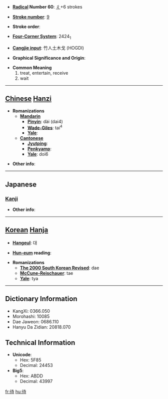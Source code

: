 * '''[[Wiktionary:Chinese radical index| Radical]] Number 60''': [[Wiktionary:Chinese radical index 彳|彳]]+6 strokes

* '''[[Wiktionary:Chinese total strokes index|Stroke number]]''': [[Wiktionary:Chinese total strokes index 9|9]]

* '''Stroke order''': 

* '''[[Wiktionary:Chinese four corner index|Four-Corner System]]''': 2424<sub>1</sub>

* '''[[Wiktionary:Chinese Cangjie index|Cangjie input]]''': 竹人土木戈 (HOGDI)

* '''Graphical Significance and Origin''': 

* '''Common Meaning'''
*#treat, entertain, receive
*# wait


----

== [[Chinese]] [[Hanzi]] ==

* '''Romanizations'''
** '''[[Mandarin]]'''
*** '''[[Pinyin]]''': dài (dai4)
*** '''[[Wade-Giles]]''': tai<sup>4</sup>
*** '''[[Yale]]''': 
** '''[[Cantonese]]'''
*** '''[[Jyutping]]''':
*** '''[[Penkyamp]]''': 
*** '''[[Yale]]''': doi6

* '''Other info''': 

----

==Japanese==
===[[Kanji]]===
{{kanji|on readings=[[たい]] (tai), [[だい]] (dai)
|kun readings=[[まつ]] (matsu)
}}

* '''Other info''':  

----

== [[Korean]] [[Hanja]] ==

* '''[[Hangeul]]''': 대

* '''[[Hun-eum]] reading''': 

* '''Romanizations'''
** '''[[The 2000 South Korean Revised Romanization|The 2000 South Korean Revised]]''': dae
** '''[[McCune-Reischauer]]''': tae
** '''[[Yale]]''': tya

----

== Dictionary Information ==

* KangXi: 0366.050
* Morohashi: 10085
* Dae Jaweon: 0686.110
* Hanyu Da Zidian: 20818.070

== Technical Information ==

* '''Unicode''':
** Hex: 5F85
** Decimal: 24453
* '''Big5''':
** Hex: ABDD
** Decimal: 43997

[[fr:待]]
[[hu:待]]
